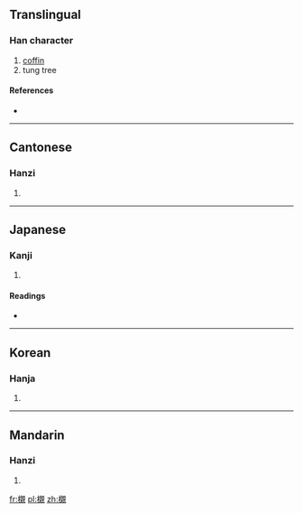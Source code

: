 {{also|榇}}
==Translingual==

===Han character===
{{Han char|rn=75|rad=木|as=16|sn=20|four=4691<sub>0</sub>|canj=木卜木山 (DYDU)}}

# [[coffin]]
# tung tree

====References====
* {{Han ref|kx=0561.210|dkj=15851|dj=0950.120|hdz=21317.120|uh=6AEC|ud=27372|bh=C468|bd=50280}}

----

==Cantonese==

===Hanzi===
{{yue-hanzi|jyut=|y=chan3|sim=榇}}

# {{defn|lang=yue|sort=木16}}

----

==Japanese==

===Kanji===
{{ja-kanji|grade=|rs=木16}}

# {{defn|lang=ja|sort=木16}}

====Readings====
* {{ja-readings|on=[[しん]] (shin), [[かん]] (kan)|kun=[[ひつぎ]] (hitsugi)}}

----

==Korean==

===Hanja===
{{ko-hanja|hangeul=친|eumhun=|rv=chin|mr=ch'in|y=chin}}

# {{defn|lang=ko|sort=木16}}

----

==Mandarin==

===Hanzi===
{{cmn-hanzi|sim=榇|pin=[[chèn]] ([[chen4]])|wg=ch'en<sup>4</sup>}}

# {{defn|lang=cmn|sort=木16}}

[[fr:櫬]]
[[pl:櫬]]
[[zh:櫬]]